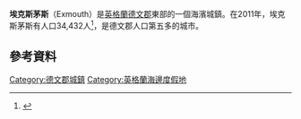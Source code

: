 {{infobox UK place 
|static_image = [[File:Exmouth_from_Dawlish_Warren.jpg|240px]]
|static_image_caption =
|country = 英格蘭
|official_name = Exmouth
|latitude = 50.620
|longitude = -3.413
|population_ref = 
|population = 34,432
|civil_parish= Exmouth
|shire_district = [[東德文|東德文]]
|shire_county = [[德文郡|德文郡]]
|region = 西南英格蘭           
|post_town = EXMOUTH
|postcode_district = EX8
|postcode_area = EX
|dial_code = 01395
|os_grid_reference = SY004809
}}
'''埃克斯茅斯'''（Exmouth）是[[英格蘭|英格蘭]][[德文郡|德文郡]]東部的一個海濱城鎮。在2011年，埃克斯茅斯有人口34,432人<ref>{{cite web|url=http://www.devon.gov.uk/exmouthupdate.pdf|title=''Exmouth Update''|publisher=[Devon County Council]|accessdate=2012-03-29|year=2011|archive-url=https://web.archive.org/web/20120410012049/http://www.devon.gov.uk/exmouthupdate.pdf|archive-date=2012-04-10|dead-url=yes}}</ref>，是德文郡人口第五多的城市。
== 參考資料 ==
{{reflist}}

[[Category:德文郡城鎮|Category:德文郡城鎮]]
[[Category:英格蘭海邊度假地|Category:英格蘭海邊度假地]]